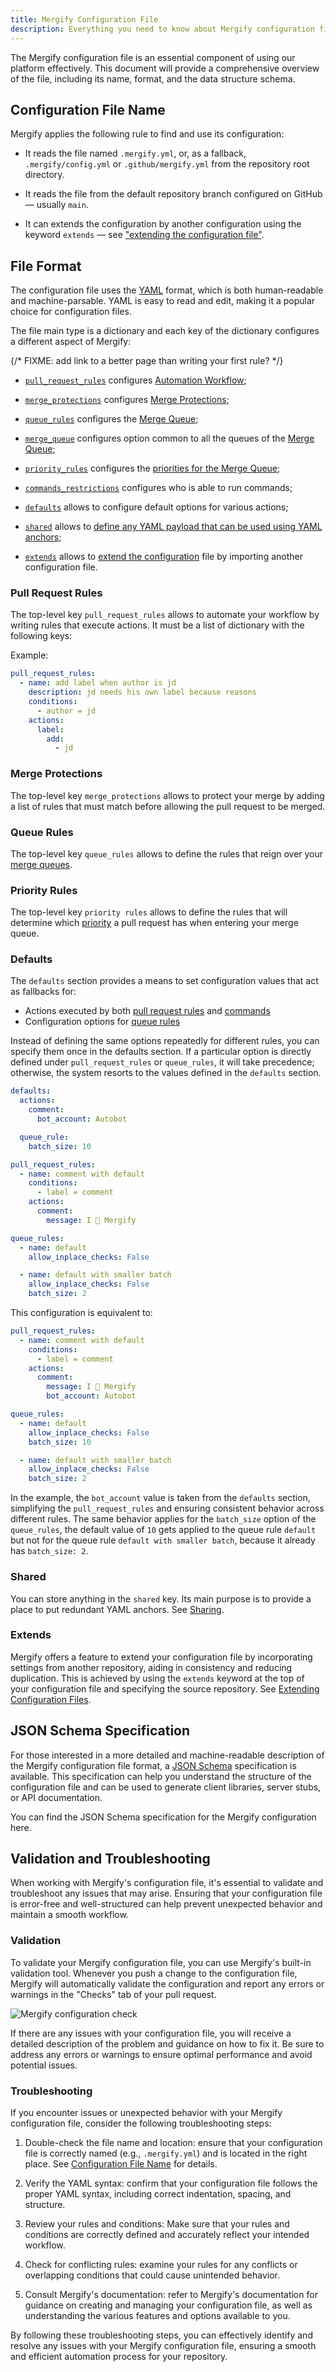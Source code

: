 ```yaml
---
title: Mergify Configuration File
description: Everything you need to know about Mergify configuration file
---
```



The Mergify configuration file is an essential component of using our platform
effectively. This document will provide a comprehensive overview of the file,
including its name, format, and the data structure schema.

## Configuration File Name

Mergify applies the following rule to find and use its configuration:

- It reads the file named `.mergify.yml`, or, as a fallback,
  `.mergify/config.yml` or `.github/mergify.yml` from the repository root
  directory.

- It reads the file from the default repository branch configured on GitHub —
  usually `main`.

- It can extends the configuration by another configuration using the keyword
  `extends` — see ["extending the configuration
  file"](#extending-configuration-files).

## File Format

The configuration file uses the [YAML](https://yaml.org/) format, which is both
human-readable and machine-parsable. YAML is easy to read and edit, making it a
popular choice for configuration files.

The file main type is a dictionary and each key of the dictionary configures a
different aspect of Mergify:

{/* FIXME: add link to a better page than writing your first rule? */}

- [`pull_request_rules`](#pull-request-rules) configures [Automation
  Workflow](/workflow/);

- [`merge_protections`](#merge-protections) configures [Merge
  Protections](/merge-protections/);

- [`queue_rules`](#queue-rules) configures the [Merge
  Queue](/merge-queue);

- [`merge_queue`](#merge-queue) configures option common to all the queues
  of the [Merge Queue](/merge-queue);

- [`priority_rules`](#priority-rules) configures the [priorities for the Merge
  Queue](/merge-queue/priority);

- [`commands_restrictions`](/commands/restrictions) configures who is able to
  run commands;

- [`defaults`](#defaults) allows to configure default options for various
  actions;

- [`shared`](#shared) allows to [define any YAML payload that can be used using
  YAML anchors](/configuration/sharing#sharing-configuration-sections);

- [`extends`](#extends) allows to [extend the
  configuration](/configuration/sharing#extending-configuration-files) 
  file by importing another configuration file.

### Pull Request Rules

The top-level key `pull_request_rules` allows to automate your workflow by
writing rules that execute actions. It must be a list of dictionary with the
following keys:

<OptionsTable def="PullRequestRuleModel" />

Example:

```yaml
pull_request_rules:
  - name: add label when author is jd
    description: jd needs his own label because reasons
    conditions:
      - author = jd
    actions:
      label:
        add:
          - jd
```

### Merge Protections

The top-level key `merge_protections` allows to protect your merge by adding a
list of rules that must match before allowing the pull request to be merged.

<OptionsTable def="MergeProtectionRuleModel" />

### Queue Rules

The top-level key `queue_rules` allows to define the rules that reign over your
[merge queues](/merge-queue).

<OptionsTable def="QueueRuleModel" />

### Priority Rules

The top-level key `priority rules` allows to define the rules that will determine
which [priority](/merge-queue/priority) a pull request has when entering your merge queue.

<OptionsTable def="PriorityRuleModel" />

### Defaults

The `defaults` section provides a means to set configuration values that act as
fallbacks for:
- Actions executed by both [pull request rules](/workflow/) and [commands](/commands)
- Configuration options for [queue rules](/merge-queue/)

Instead of defining the same options repeatedly for different rules, you can specify
them once in the defaults section. If a particular option is directly defined under
`pull_request_rules` or `queue_rules`, it will take precedence; otherwise, the system
resorts to the values defined in the `defaults` section.

```yaml
defaults:
  actions:
    comment:
      bot_account: Autobot

  queue_rule:
    batch_size: 10

pull_request_rules:
  - name: comment with default
    conditions:
      - label = comment
    actions:
      comment:
        message: I 💙 Mergify

queue_rules:
  - name: default
    allow_inplace_checks: False

  - name: default with smaller batch
    allow_inplace_checks: False
    batch_size: 2
```

This configuration is equivalent to:

```yaml
pull_request_rules:
  - name: comment with default
    conditions:
      - label = comment
    actions:
      comment:
        message: I 💙 Mergify
        bot_account: Autobot

queue_rules:
  - name: default
    allow_inplace_checks: False
    batch_size: 10

  - name: default with smaller batch
    allow_inplace_checks: False
    batch_size: 2
```

In the example, the `bot_account` value is taken from the `defaults` section,
simplifying the `pull_request_rules` and ensuring consistent behavior across
different rules.
The same behavior applies for the `batch_size` option of the `queue_rules`, the
default value of `10` gets applied to the queue rule `default` but not for the
queue rule `default with smaller batch`, because it already has `batch_size: 2`.

### Shared

You can store anything in the `shared` key. Its main purpose is to provide a
place to put redundant YAML anchors. See
[Sharing](/configuration/sharing#sharing-configuration-sections).

### Extends

Mergify offers a feature to extend your configuration file by incorporating
settings from another repository, aiding in consistency and reducing
duplication. This is achieved by using the `extends` keyword at the top of your
configuration file and specifying the source repository. See [Extending
Configuration Files](/configuration/sharing#extending-configuration-files).

## JSON Schema Specification

For those interested in a more detailed and machine-readable description of the
Mergify configuration file format, a [JSON Schema](https://json-schema.org/)
specification is available. This specification can help you understand the
structure of the configuration file and can be used to generate client
libraries, server stubs, or API documentation.

You can find <DownloadLink href="/mergify-configuration-schema.json">the JSON
Schema specification for the Mergify configuration here</DownloadLink>.

## Validation and Troubleshooting

When working with Mergify's configuration file, it's essential to validate and
troubleshoot any issues that may arise. Ensuring that your configuration file
is error-free and well-structured can help prevent unexpected behavior and
maintain a smooth workflow.

### Validation

To validate your Mergify configuration file, you can use Mergify's built-in
validation tool. Whenever you push a change to the configuration file, Mergify
will automatically validate the configuration and report any errors or warnings
in the "Checks" tab of your pull request.

<Image src={configCheckScreenshot} alt="Mergify configuration check" />

If there are any issues with your configuration file, you will receive a
detailed description of the problem and guidance on how to fix it. Be sure to
address any errors or warnings to ensure optimal performance and avoid
potential issues.

### Troubleshooting

If you encounter issues or unexpected behavior with your Mergify configuration
file, consider the following troubleshooting steps:

1. Double-check the file name and location: ensure that your configuration file
   is correctly named (e.g., `.mergify.yml`) and is located in the right place.
   See [Configuration File Name](#configuration-file-name) for details.

2. Verify the YAML syntax: confirm that your configuration file follows the
   proper YAML syntax, including correct indentation, spacing, and structure.

3. Review your rules and conditions: Make sure that your rules and conditions
   are correctly defined and accurately reflect your intended workflow.

4. Check for conflicting rules: examine your rules for any conflicts or
   overlapping conditions that could cause unintended behavior.

5. Consult Mergify's documentation: refer to Mergify's documentation for
   guidance on creating and managing your configuration file, as well as
   understanding the various features and options available to you.

By following these troubleshooting steps, you can effectively identify and
resolve any issues with your Mergify configuration file, ensuring a smooth and
efficient automation process for your repository.
